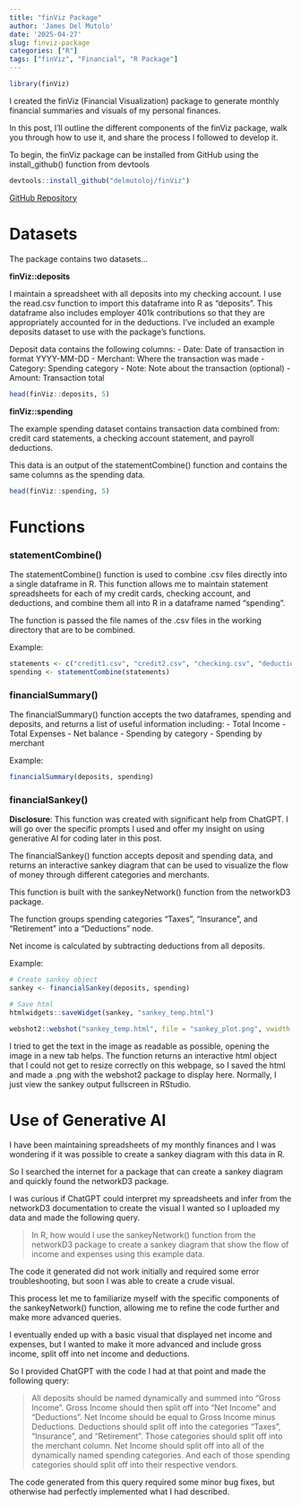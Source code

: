 ```yaml
---
title: "finViz Package"
author: 'James Del Mutolo'
date: '2025-04-27'
slug: finviz-package
categories: ["R"]
tags: ["finViz", "Financial", "R Package"]
---
```


```r
library(finViz)
```

I created the finViz (Financial Visualization) package to generate monthly financial summaries and visuals of my personal finances.

In this post, I'll outline the different components of the finViz package, walk you through how to use it, and share the process I followed to develop it.

To begin, the finViz package can be installed from GitHub using the install_github() function from devtools
```r
devtools::install_github("delmutoloj/finViz")
```

[GitHub Repository](https://github.com/delmutoloj/finViz)

# Datasets

The package contains two datasets...

**finViz::deposits**

I maintain a spreadsheet with all deposits into my checking account. I use the read.csv function to import this dataframe into R as "deposits". This dataframe also includes employer 401k contributions so that they are appropriately accounted for in the deductions. I've included an example deposits dataset to use with the package's functions.

Deposit data contains the following columns:
- Date: Date of transaction in format YYYY-MM-DD
- Merchant: Where the transaction was made
- Category: Spending category
- Note: Note about the transaction (optional)
- Amount: Transaction total

```r
head(finViz::deposits, 5)
```

**finViz::spending**

The example spending dataset contains transaction data combined from: credit card statements, a checking account statement, and payroll deductions.

This data is an output of the statementCombine() function and contains the same columns as the spending data.

```r
head(finViz::spending, 5)
```

# Functions

### statementCombine()

The statementCombine() function is used to combine .csv files directly into a single dataframe in R. This function allows me to maintain statement spreadsheets for each of my credit cards, checking account, and deductions, and combine them all into R in a dataframe named "spending".

The function is passed the file names of the .csv files in the working directory that are to be combined.

Example:
```r
statements <- c("credit1.csv", "credit2.csv", "checking.csv", "deductions.csv")
spending <- statementCombine(statements)
```

### financialSummary()

The financialSummary() function accepts the two dataframes, spending and deposits, and returns a list of useful information including:
- Total Income
- Total Expenses
- Net balance
- Spending by category
- Spending by merchant

Example:
```r
financialSummary(deposits, spending)
```


### financialSankey()

**Disclosure**: This function was created with significant help from ChatGPT. I will go over the specific prompts I used and offer my insight on using generative AI for coding later in this post. 

The financialSankey() function accepts deposit and spending data, and returns an interactive sankey diagram that can be used to visualize the flow of money through different categories and merchants.

This function is built with the sankeyNetwork() function from the networkD3 package.

The function groups spending categories "Taxes", "Insurance", and "Retirement" into a "Deductions" node.

Net income is calculated by subtracting deductions from all deposits.

Example:

```r
# Create sankey object
sankey <- financialSankey(deposits, spending)

# Save html
htmlwidgets::saveWidget(sankey, "sankey_temp.html")

webshot2::webshot("sankey_temp.html", file = "sankey_plot.png", vwidth = 1280, vheight = 720)

```

I tried to get the text in the image as readable as possible, opening the image in a new tab helps. The function returns an interactive  html object that I could not get to resize correctly on this webpage, so I saved the html and made a .png with the webshot2 package to display here. Normally, I just view the sankey output fullscreen in RStudio.

# Use of Generative AI

I have been maintaining spreadsheets of my monthly finances and I was wondering if it was possible to create a sankey diagram with this data in R.

So I searched the internet for a package that can create a sankey diagram and quickly found the networkD3 package.

I was curious if ChatGPT could interpret my spreadsheets and infer from the networkD3 documentation to create the visual I wanted so I uploaded my data and made the following query.

>In R, how would I use the sankeyNetwork() function from the networkD3 package to create a sankey diagram that show the flow of income and expenses using this example data.

The code it generated did not work initially and required some error troubleshooting, but soon I was able to create a crude visual.

This process let me to familiarize myself with the specific components of the sankeyNetwork() function, allowing me to refine the code further and make more advanced queries.

I eventually ended up with a basic visual that displayed net income and expenses, but I wanted to make it more advanced and include gross income, split off into net income and deductions.

So I provided ChatGPT with the code I had at that point and made the following query:

>All deposits should be named dynamically and summed into "Gross Income". Gross Income should then split off into "Net Income" and "Deductions".
Net Income should be equal to Gross Income minus Deductions.
Deductions should split off into the categories  "Taxes", "Insurance", and "Retirement". Those categories should split off into the merchant column.
Net Income should split off into all of the dynamically named spending categories. And each of those spending categories should split off into their respective vendors.

The code generated from this query required some minor bug fixes, but otherwise had perfectly implemented what I had described.




